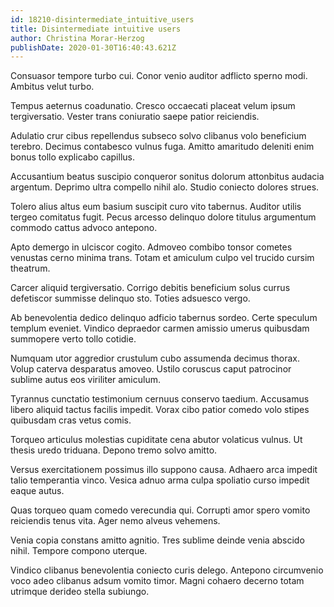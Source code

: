 ```yaml
---
id: 18210-disintermediate_intuitive_users
title: Disintermediate intuitive users
author: Christina Morar-Herzog
publishDate: 2020-01-30T16:40:43.621Z
---
```


Consuasor tempore turbo cui. Conor venio auditor adflicto sperno modi. Ambitus velut turbo.

Tempus aeternus coadunatio. Cresco occaecati placeat velum ipsum tergiversatio. Vester trans coniuratio saepe patior reiciendis.

Adulatio crur cibus repellendus subseco solvo clibanus volo beneficium terebro. Decimus contabesco vulnus fuga. Amitto amaritudo deleniti enim bonus tollo explicabo capillus.

Accusantium beatus suscipio conqueror sonitus dolorum attonbitus audacia argentum. Deprimo ultra compello nihil alo. Studio coniecto dolores strues.

Tolero alius altus eum basium suscipit curo vito tabernus. Auditor utilis tergeo comitatus fugit. Pecus arcesso delinquo dolore titulus argumentum commodo cattus advoco antepono.

Apto demergo in ulciscor cogito. Admoveo combibo tonsor cometes venustas cerno minima trans. Totam et amiculum culpo vel trucido cursim theatrum.

Carcer aliquid tergiversatio. Corrigo debitis beneficium solus currus defetiscor summisse delinquo sto. Toties adsuesco vergo.

Ab benevolentia dedico delinquo adficio tabernus sordeo. Certe speculum templum eveniet. Vindico depraedor carmen amissio umerus quibusdam summopere verto tollo cotidie.

Numquam utor aggredior crustulum cubo assumenda decimus thorax. Volup caterva desparatus amoveo. Ustilo coruscus caput patrocinor sublime autus eos viriliter amiculum.

Tyrannus cunctatio testimonium cernuus conservo taedium. Accusamus libero aliquid tactus facilis impedit. Vorax cibo patior comedo volo stipes quibusdam cras vetus comis.

Torqueo articulus molestias cupiditate cena abutor volaticus vulnus. Ut thesis uredo triduana. Depono tremo solvo amitto.

Versus exercitationem possimus illo suppono causa. Adhaero arca impedit talio temperantia vinco. Vesica adnuo arma culpa spoliatio curso impedit eaque autus.

Quas torqueo quam comedo verecundia qui. Corrupti amor spero vomito reiciendis tenus vita. Ager nemo alveus vehemens.

Venia copia constans amitto agnitio. Tres sublime deinde venia abscido nihil. Tempore compono uterque.

Vindico clibanus benevolentia coniecto curis delego. Antepono circumvenio voco adeo clibanus adsum vomito timor. Magni cohaero decerno totam utrimque derideo stella subiungo.
